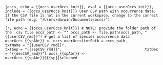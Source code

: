 ```{asis, echo = {{occs_userOccs_knit}}, eval = {{occs_userOccs_knit}}, include = {{occs_userOccs_knit}}}
User CSV path with occurrence data. If the CSV file is not in the current workspace, change to the correct file path (e.g. "/Users/darwin/Documents/occs/").
```

```{r, echo = {{occs_userOccs_knit}}}
# NOTE: provide the folder path of the .csv file
occs_path <- ""
occs_path <- file.path(occs_path, "{{userCSV_rmd}}")
# get a list of species occurrence data
userOccs_{{spAbr}} <- occs_userOccs(txtPath = occs_path, 
                                    txtName = "{{userCSV_rmd}}", 
                                    txtSep = "{{sepCSV_rmd}}", 
                                    txtDec = "{{decCSV_rmd}}")
occs_{{spAbr}} <- userOccs_{{spAbr}}${{sp}}$cleaned
```
